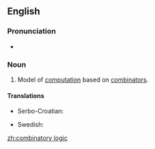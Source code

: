 ==English==
{{wikipedia}}

===Pronunciation===
* {{audio|en-us-combinatory logic.ogg|Audio (US)|lang=en}}

===Noun===
{{en-noun|-}}

# {{context|computer science|lang=en}} Model of [[computation]] based on [[combinator]]s.

====Translations====
{{trans-top|model of computation}}
* Serbo-Croatian: {{t|sh|kombinatorna logika|f}}
{{trans-mid}}
* Swedish: {{t|sv|kombinatorisk logik}}
{{trans-bottom}}

[[zh:combinatory logic]]